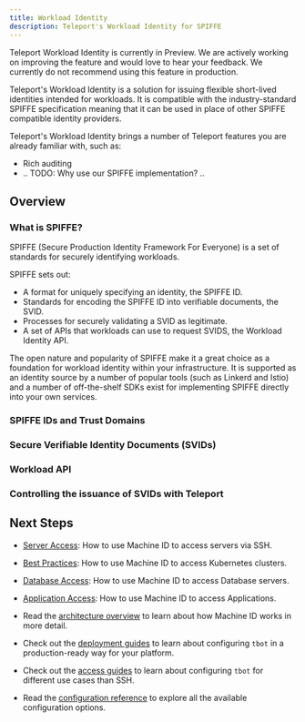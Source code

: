 ```yaml
---
title: Workload Identity
description: Teleport's Workload Identity for SPIFFE
---
```


<Admonition type="tip" title="Preview">
Teleport Workload Identity is currently in Preview. We are actively working on
improving the feature and would love to hear your feedback. We currently do
not recommend using this feature in production.
</Admonition>

Teleport's Workload Identity is a solution for issuing flexible short-lived
identities intended for workloads. It is compatible with the industry-standard
SPIFFE specification meaning that it can be used in place of other SPIFFE
compatible identity providers.

Teleport's Workload Identity brings a number of Teleport features you are
already familiar with, such as:

- Rich auditing
- .. TODO: Why use our SPIFFE implementation? ..

## Overview

### What is SPIFFE?

SPIFFE (Secure Production Identity Framework For Everyone) is a set of standards
for securely identifying workloads.

SPIFFE sets out:

- A format for uniquely specifying an identity, the SPIFFE ID.
- Standards for encoding the SPIFFE ID into verifiable documents, the SVID.
- Processes for securely validating a SVID as legitimate.
- A set of APIs that workloads can use to request SVIDS, the
  Workload Identity API.

The open nature and popularity of SPIFFE make it a great choice as a foundation
for workload identity within your infrastructure. It is supported as an identity
source by a number of popular tools (such as Linkerd and Istio) and a number
of off-the-shelf SDKs exist for implementing SPIFFE directly into your own
services.

### SPIFFE IDs and Trust Domains

### Secure Verifiable Identity Documents (SVIDs)

### Workload API

### Controlling the issuance of SVIDs with Teleport

## Next Steps

- [Server Access](./access-guides/ssh.mdx): How to use Machine ID to access servers via SSH.
- [Best Practices](./access-guides/kubernetes.mdx): How to use Machine ID to access Kubernetes clusters.
- [Database Access](./access-guides/databases.mdx): How to use Machine ID to access Database servers.
- [Application Access](./access-guides/applications.mdx): How to use Machine ID to access Applications.

- Read the [architecture overview](./architecture.mdx) to learn about how
Machine ID works in more detail.
- Check out the [deployment guides](./deployment.mdx) to learn about
configuring `tbot` in a production-ready way for your platform.
- Check out the [access guides](./access-guides.mdx) to learn about configuring
`tbot` for different use cases than SSH.
- Read the [configuration reference](./reference/configuration.mdx) to explore
all the available configuration options.

